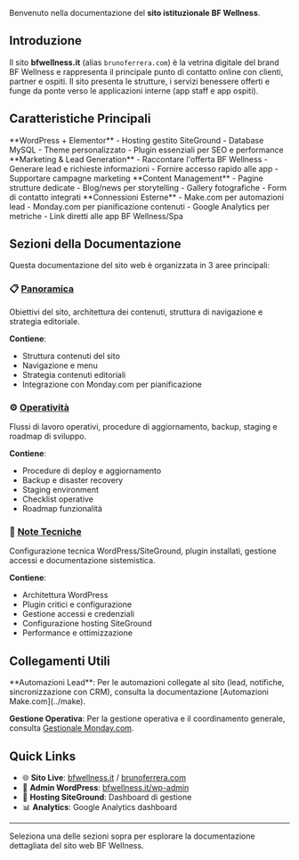 Benvenuto nella documentazione del **sito istituzionale BF Wellness**.

## Introduzione

Il sito **bfwellness.it** (alias `brunoferrera.com`) è la vetrina digitale del brand BF Wellness e rappresenta il principale punto di contatto online con clienti, partner e ospiti. Il sito presenta le strutture, i servizi benessere offerti e funge da ponte verso le applicazioni interne (app staff e app ospiti).

## Caratteristiche Principali

<CardGroup cols={2}>
  <Card title="Stack Tecnologico" icon="wordpress">
    **WordPress + Elementor**
    - Hosting gestito SiteGround
    - Database MySQL
    - Theme personalizzato
    - Plugin essenziali per SEO e performance
  </Card>

  <Card title="Obiettivi del Sito" icon="bullseye">
    **Marketing & Lead Generation**
    - Raccontare l'offerta BF Wellness
    - Generare lead e richieste informazioni
    - Fornire accesso rapido alle app
    - Supportare campagne marketing
  </Card>

  <Card title="Gestione Contenuti" icon="pencil">
    **Content Management**
    - Pagine strutture dedicate
    - Blog/news per storytelling
    - Gallery fotografiche
    - Form di contatto integrati
  </Card>

  <Card title="Integrazioni" icon="plug">
    **Connessioni Esterne**
    - Make.com per automazioni lead
    - Monday.com per pianificazione contenuti
    - Google Analytics per metriche
    - Link diretti alle app BF Wellness/Spa
  </Card>
</CardGroup>

## Sezioni della Documentazione

Questa documentazione del sito web è organizzata in 3 aree principali:

### 📋 [Panoramica](overview)
Obiettivi del sito, architettura dei contenuti, struttura di navigazione e strategia editoriale.

**Contiene**:
- Struttura contenuti del sito
- Navigazione e menu
- Strategia contenuti editoriali
- Integrazione con Monday.com per pianificazione

### ⚙️ [Operatività](operativita)
Flussi di lavoro operativi, procedure di aggiornamento, backup, staging e roadmap di sviluppo.

**Contiene**:
- Procedure di deploy e aggiornamento
- Backup e disaster recovery
- Staging environment
- Checklist operative
- Roadmap funzionalità

### 🔧 [Note Tecniche](note-tecniche)
Configurazione tecnica WordPress/SiteGround, plugin installati, gestione accessi e documentazione sistemistica.

**Contiene**:
- Architettura WordPress
- Plugin critici e configurazione
- Gestione accessi e credenziali
- Configurazione hosting SiteGround
- Performance e ottimizzazione

## Collegamenti Utili

<Note>
**Automazioni Lead**: Per le automazioni collegate al sito (lead, notifiche, sincronizzazione con CRM), consulta la documentazione [Automazioni Make.com](../make).

**Gestione Operativa**: Per la gestione operativa e il coordinamento generale, consulta [Gestionale Monday.com](../monday).
</Note>

## Quick Links

- 🌐 **Sito Live**: [bfwellness.it](https://bfwellness.it) / [brunoferrera.com](https://brunoferrera.com)
- 🔐 **Admin WordPress**: [bfwellness.it/wp-admin](https://bfwellness.it/wp-admin)
- 🏢 **Hosting SiteGround**: Dashboard di gestione
- 📊 **Analytics**: Google Analytics dashboard

---

Seleziona una delle sezioni sopra per esplorare la documentazione dettagliata del sito web BF Wellness.
